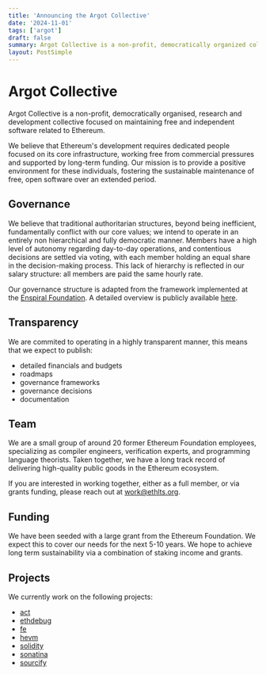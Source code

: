 ```yaml
---
title: 'Announcing the Argot Collective'
date: '2024-11-01'
tags: ['argot']
draft: false
summary: Argot Collective is a non-profit, democratically organized collective focused on maintaining free and independent Ethereum-related software, aiming to provide long-term support for core infrastructure development.
layout: PostSimple
---
```


# Argot Collective

Argot Collective is a non-profit, democratically organised, research and development collective focused on maintaining free and independent software related to Ethereum.

We believe that Ethereum's development requires dedicated people focused on its core infrastructure, working free from commercial pressures and supported by long-term funding. Our mission is to provide a positive environment for these individuals, fostering the sustainable maintenance of free, open software over an extended period.

## Governance

We believe that traditional authoritarian structures, beyond being inefficient, fundamentally conflict with our core values; we intend to operate in an entirely non hierarchical and fully democratic manner. Members have a high level of autonomy regarding day-to-day operations, and contentious decisions are settled via voting, with each member holding an equal share in the decision-making process. This lack of hierarchy is reflected in our salary structure: all members are paid the same hourly rate.

Our governance structure is adapted from the framework implemented at the [Enspiral Foundation](https://handbook.enspiral.com/). A detailed overview is publicly available [here](www.example.com).

## Transparency

We are commited to operating in a highly transparent manner, this means that we expect to publish:

- detailed financials and budgets
- roadmaps
- governance frameworks
- governance decisions
- documentation


## Team

We are a small group of around 20 former Ethereum Foundation employees, specializing as compiler engineers, verification experts, and programming language theorists. Taken together, we have a long track record of delivering high-quality public goods in the Ethereum ecosystem.

If you are interested in working together, either as a full member, or via grants funding, please reach out at work@ethlts.org.

## Funding

We have been seeded with a large grant from the Ethereum Foundation. We expect this to cover our needs for the next 5-10 years. We hope to achieve long term sustainability via a combination of staking income and grants.

## Projects

We currently work on the following projects:

- [act](https://github.com/ethereum/act)
- [ethdebug](https://ethdebug.github.io/format/index.html)
- [fe](https://fe-lang.org/)
- [hevm](https://github.com/ethereum/hevm)
- [solidity](https://soliditylang.org/)
- [sonatina](https://github.com/fe-lang/sonatina)
- [sourcify](https://sourcify.dev/)